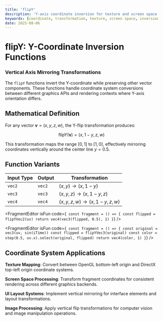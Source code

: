 ```yaml
---
title: 'flipY'
description: 'Y-axis coordinate inversion for texture and screen space transformations'
keywords: [coordinate, transformation, texture, screen space, inversion, flip]
date: 2025-08-06
---
```



# flipY: Y-Coordinate Inversion Functions

### Vertical Axis Mirroring Transformations

The `flipY` functions invert the Y-coordinate while preserving other vector components. These functions handle coordinate system conversions between different graphics APIs and rendering contexts where Y-axis orientation differs.

## Mathematical Definition

For any vector $\mathbf{v} = (x, y, z, w)$, the Y-flip transformation produces:

$$
\text{flipY}(\mathbf{v}) = (x, 1-y, z, w)
$$

This transformation maps the range $[0,1]$ to $[1,0]$, effectively mirroring coordinates vertically around the center line $y = 0.5$.

## Function Variants

| Input Type | Output | Transformation                            |
| ---------- | ------ | ----------------------------------------- |
| `vec2`     | `vec2` | $(x, y) \rightarrow (x, 1-y)$             |
| `vec3`     | `vec3` | $(x, y, z) \rightarrow (x, 1-y, z)$       |
| `vec4`     | `vec4` | $(x, y, z, w) \rightarrow (x, 1-y, z, w)$ |

<FragmentEditor
        isFun
        code={`
const fragment = () => {
        const flipped = flipYVec2(uv)
        return vec4(vec3(flipped, 0.5), 1)
}`}
/>

<FragmentEditor
        isFun
        code={`
const fragment = () => {
        const original = vec3(uv, sin(iTime))
        const flipped = flipYVec3(original)
        const color = step(0.5, uv.x).select(original, flipped)
        return vec4(color, 1)
}`}
/>

## Coordinate System Applications

**Texture Mapping**: Convert between OpenGL bottom-left origin and DirectX top-left origin coordinate systems.

**Screen Space Processing**: Transform fragment coordinates for consistent rendering across different graphics backends.

**UI Layout Systems**: Implement vertical mirroring for interface elements and layout transformations.

**Image Processing**: Apply vertical flip transformations for computer vision and image manipulation operations.
